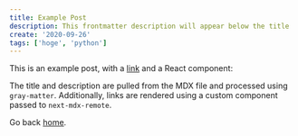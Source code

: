 ```yaml
---
title: Example Post
description: This frontmatter description will appear below the title
create: '2020-09-26'
tags: ['hoge', 'python']
---
```


This is an example post, with a [link](https://nextjs.org) and a React component:

<TestComponent name="next-mdx-remote" />

The title and description are pulled from the MDX file and processed using `gray-matter`. Additionally, links are rendered using a custom component passed to `next-mdx-remote`.

Go back [home](/).
